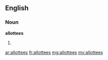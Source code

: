 ==English==

===Noun===
'''allottees'''

# {{plural of|[[allottee]]}}

[[ar:allottees]]
[[fr:allottees]]
[[mg:allottees]]
[[my:allottees]]